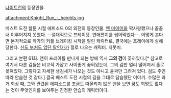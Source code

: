 [[나이트런]]의 등장인물.

attachment:Knight_Run_-_heights.jpg

베스트 도전 웹툰 시절 에피소드 0의 외전의 등장인물. [[앤 마이어]]을 짝사랑했으나 끝끝내 이루어지지 못했다. --절대적으로 프레이탓. 연애편지를 씹어먹었다--. 어떻게 본다면 본격적으로 작가의 커플 브레이킹 시작을 알린 캐릭터로, 결국에는 프레이에게 살해당한다. [[신도 부처도 없단 말인가]]가 절로 나오는 캐릭터. 지못미.

그리고 본편 61화. 앤이 프레이를 만나게 되는 방에 역시 '''그의 검'''이 꽂혀있다.[* 참고로 여기서 다른 검들은 비교적 가깝고 사이좋게 꽂혀있는데, 그의 검만 멀리 떨어져서 홀로 꽂혀있다. 그렇다고 자세한 생김새가 나오는 것도 아니고 윤곽만 그려져 있다. 검도 주인따라 안습한 것 같다.] 결국 베스트 도전 시절의 길을 그대로 답습했단 이야기. 수많은 과거 회상 때, 그와 관련된 에피소드를 조금도 떠올리지 않은 앤을 보면 꿈도 희망도 없다는 것이 무엇인지를 보여주는 진정한 안습의 캐릭터이다.
